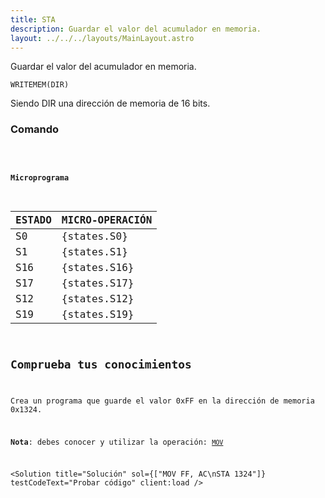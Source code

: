 ```yaml
---
title: STA
description: Guardar el valor del acumulador en memoria.
layout: ../../../layouts/MainLayout.astro
---
```



Guardar el valor del acumulador en memoria.

```
WRITEMEM(DIR)
```

Siendo DIR una dirección de memoria de 16 bits.

### Comando

<Code code="STA 001F" />

#### Microprograma

| ESTADO | MICRO-OPERACIÓN |
| :----- | :-------------- |
| S0     | {states.S0}     |
| S1     | {states.S1}     |
| S16    | {states.S16}    |
| S17    | {states.S17}    |
| S12    | {states.S12}    |
| S19    | {states.S19}    |

## Comprueba tus conocimientos

Crea un programa que guarde el valor 0xFF en la dirección de memoria 0x1324.

**Nota**: debes conocer y utilizar la operación: [`MOV`](/es/instructions/MOV)

<Solution
  title="Solución"
  sol={["MOV FF, AC\nSTA 1324"]}
  testCodeText="Probar código"
  client:load
/>
